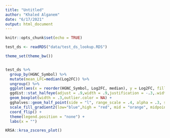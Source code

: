 ```yaml
---
title: "Untitled"
author: "Khaled Alganem"
date: "6/17/2021"
output: html_document
---
```


```r
knitr::opts_chunk$set(echo = TRUE)
```

```r
test_ds <- readRDS("data/test_ds_lookup.RDS")

theme_set(theme_bw())


test_ds %>% 
  group_by(HGNC_Symbol) %>%
  mutate(mean_LFC=median(Log2FC)) %>%
  ungroup() %>% 
  ggplot(aes(x = reorder(HGNC_Symbol, Log2FC, median), y = Log2FC, fill = mean_LFC)) +
  ggdist::stat_halfeye(adjust = .9,width = .9,justification = -.3,.width = 0,point_colour = NA) +
  geom_boxplot(width = .3,outlier.color = NA) +
  gghalves::geom_half_point(side = "l", range_scale = .4, alpha = .3, size = 1) +
  scale_fill_gradient2(low="blue",high = "red", mid = "orange", midpoint = 0) +
  coord_flip() +
  theme(legend.position = "none") +
  labs(x = "")

KRSA::krsa_zscores_plot()
```

